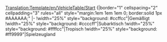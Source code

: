 [[Translation:Template/en/VehicleTable/Start]]
<noinclude></noinclude>{|border="1" cellspacing="2" cellpadding="3" rules="all" style="margin:1em 1em 1em 0; border:solid 1px #AAAAAA;"
|-
!width="25%" style="background: #ccffcc"|Gemäßigt
!width="25%" style="background: #ccccff"|Subarktisch
!width="25%" style="background: #ffffcc"|Tropisch
!width="25%" style="background: #ff9999"|Spielzeugland